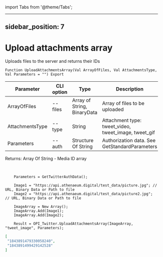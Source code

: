 ﻿import Tabs from '@theme/Tabs';

---
sidebar_position: 7
---

# Upload attachments array
 Uploads files to the server and returns their IDs



`Function UploadAttachmentsArray(Val ArrayOfFiles, Val AttachmentsType, Val Parameters = "") Export`

  | Parameter | CLI option | Type | Description |
  |-|-|-|-|
  | ArrayOfFiles | --files | Array of String, BinaryData | Array of files to be uploaded |
  | AttachmentsType | --type | String | Attachment type: tweet_video, tweet_image, tweet_gif |
  | Parameters | --auth | Structure Of String | Authorization data. See GetStandardParameters |

  
  Returns:  Array Of String - Media ID array

<br/>




```bsl title="Code example"
    Parameters = GetTwitterAuthData();

    Image1 = "https://api.athenaeum.digital/test_data/picture.jpg"; // URL, Binary Data or Path to file
    Image2 = "https://api.athenaeum.digital/test_data/picture2.jpg"; // URL, Binary Data or Path to file

    ImageArray = New Array();
    ImageArray.Add(Image1);
    ImageArray.Add(Image2);

    Result = OPI_Twitter.UploadAttachmentsArray(ImageArray, "tweet_image", Parameters);
```
 



```json title="Result"
[
 "1843891479330058240",
 "1843891499429142528"
]
```
